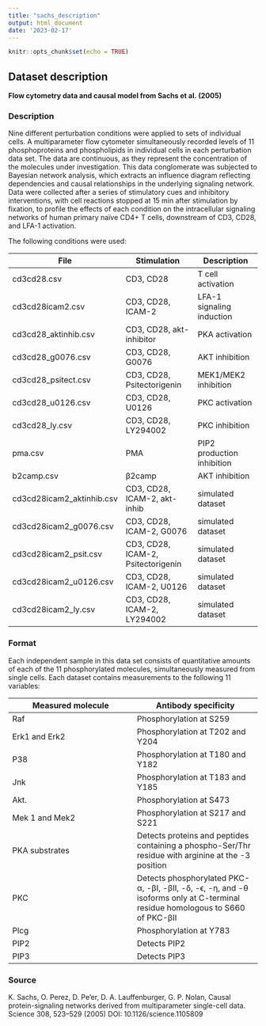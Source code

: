 ```yaml
---
title: "sachs_description"
output: html_document
date: '2023-02-17'
---
```


```r
knitr::opts_chunk$set(echo = TRUE)
```

## Dataset description

**Flow cytometry data and causal model from Sachs et al. (2005)**


### Description

Nine different perturbation conditions were applied to sets of individual cells. A multiparameter flow cytometer simultaneously recorded levels of 11 phosphoproteins and phospholipids in individual cells in each perturbation data set. The data are continuous, as they represent the concentration of the molecules under investigation. This data conglomerate was subjected to Bayesian network analysis, which extracts an influence diagram reflecting dependencies and causal relationships in the underlying signaling network. Data were collected after a series of stimulatory cues and inhibitory interventions, with cell reactions stopped at 15 min after stimulation by fixation, to profile the effects of each condition on the intracellular signaling networks of human primary naïve CD4+ T cells, downstream of CD3, CD28, and LFA-1 activation.

The following conditions were used:

| File      | Stimulation | Description |
|---------- | ----------- | ---------- |
|cd3cd28.csv | CD3, CD28		|				 T cell activation |
|cd3cd28icam2.csv | CD3, CD28, ICAM-2	|			LFA-1 signaling induction|
|cd3cd28_aktinhib.csv | CD3, CD28, akt-inhibitor|			PKA activation	|
|cd3cd28_g0076.csv | CD3, CD28, G0076		|		AKT inhibition |
|cd3cd28_psitect.csv | CD3, CD28, Psitectorigenin	|		MEK1/MEK2 inhibition|
|cd3cd28_u0126.csv | CD3, CD28, U0126		|		PKC activation|
|cd3cd28_ly.csv | CD3, CD28, LY294002		|		PKC inhibition|
|pma.csv | PMA			|			PIP2 production inhibition|
|b2camp.csv | β2camp	|	AKT inhibition|
|cd3cd28icam2_aktinhib.csv | CD3, CD28, ICAM-2, akt-inhib	 |	simulated dataset|
|cd3cd28icam2_g0076.csv | CD3, CD28, ICAM-2, G0076			|simulated dataset|
|cd3cd28icam2_psit.csv | CD3, CD28, ICAM-2, Psitectorigenin 	|	simulated dataset|
|cd3cd28icam2_u0126.csv | CD3, CD28, ICAM-2, U0126			|simulated dataset|
|cd3cd28icam2_ly.csv | CD3, CD28, ICAM-2, LY294002		|simulated dataset|





### Format
Each independent sample in this data set consists of quantitative amounts of each of the 11 phosphorylated molecules, simultaneously measured from single cells.
Each dataset contains measurements to the following 11 variables:

| Measured molecule      | Antibody specificity|
| --------- | --------- |
| Raf      | Phosphorylation at S259 |
| Erk1 and Erk2 | Phosphorylation at T202 and Y204 |
| P38     | Phosphorylation at T180 and Y182 |
| Jnk     | Phosphorylation at T183 and Y185 |
| Akt.    | Phosphorylation at S473 |
| Mek 1 and Mek2 | Phosphorylation at S217 and S221|
| PKA substrates | Detects proteins and peptides containing a phospho-Ser/Thr residue with arginine at the -3 position|
| PKC | Detects phosphorylated PKC-α, -βI, -βII, -δ, -ϵ, -η, and -θ isoforms only at C-terminal residue homologous to S660 of PKC-βII |
| Plcg | Phosphorylation at Y783 |
| PIP2 | Detects PIP2|
| PIP3 | Detects PIP3 |
    
### Source

K. Sachs, O. Perez, D. Pe’er, D. A. Lauffenburger, G. P. Nolan, Causal protein-signaling networks derived from multiparameter single-cell data. Science 308, 523–529 (2005)
DOI: 10.1126/science.1105809








